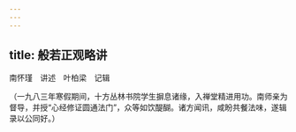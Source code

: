 ```yaml
---
---
---
```

title: 般若正观略讲
---




南怀瑾　讲述　叶柏梁　记辑

（一九八三年寒假期间，十方丛林书院学生摒息诸缘，入禅堂精进用功。南师亲为督导，并授“心经修证圆通法门”，众等如饮醍醐。诸方闻讯，咸盼共餐法味，遂辑录以公同好。）